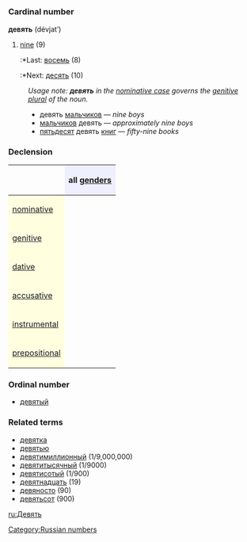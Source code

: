 =={{ru}}==
[[Category:Russian numbers]]
=== Cardinal number ===
'''девять''' (dévjat’)

#[[nine]] (9)
#:*Last: [[восемь]] (8)
#:*Next: [[десять]] (10)

:''Usage note: '''''девять''''' in the [[nominative case]] governs the [[genitive]] [[plural]] of the noun.''
:*девять [[мальчик|мальчиков]] — ''nine boys''
:*[[мальчик|мальчиков]] девять — ''approximately nine boys''
:*[[пятьдесят]] девять [[книга|книг]] — ''fifty-nine books''

===Declension===
{| border="1" cellpadding="4" cellspacing="0"
!
! style="background-color: #EFEFFF" align="center"|all [[gender]]s
|-
! style="background-color: #FFFFE0" align="left"|[[nominative case|nominative]]
| align="center"|{{Unicode|де́вять}}
|-
! style="background-color: #FFFFE0" align="left"|[[genitive case|genitive]]
| align="center"|{{Unicode|девяти́}}
|-
! style="background-color: #FFFFE0" align="left"|[[dative case|dative]]
| align="center"|{{Unicode|девяти́}}
|-
! style="background-color: #FFFFE0" align="left"|[[accusative case|accusative]]
| align="center"|{{Unicode|де́вять}}
|-
! style="background-color: #FFFFE0" align="left"|[[instrumental case|instrumental]]
| align="center"|{{Unicode|девятью́}}
|-
! style="background-color: #FFFFE0" align="left"|[[prepositional case|prepositional]]
| align="center"|{{Unicode|о девяти́}}
|}

===Ordinal number===
*[[девятый]]

===Related terms===
*[[девятка]]
*[[девятью]]
*[[девятимиллионный]] (1/9,000,000)
*[[девятитысячный]] (1/9000)
*[[девятисотый]] (1/900)
*[[девятнадцать]] (19)
*[[девяносто]] (90)
*[[девятьсот]] (900)

[[ru:Девять]]
